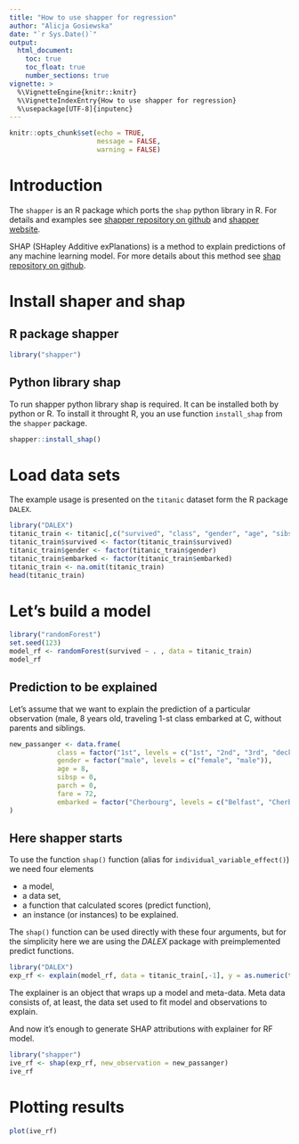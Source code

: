 ```yaml
---
title: "How to use shapper for regression"
author: "Alicja Gosiewska"
date: "`r Sys.Date()`"
output: 
  html_document:
    toc: true
    toc_float: true
    number_sections: true
vignette: >
  %\VignetteEngine{knitr::knitr}
  %\VignetteIndexEntry{How to use shapper for regression}
  %\usepackage[UTF-8]{inputenc}
---
```


```r
knitr::opts_chunk$set(echo = TRUE,
                      message = FALSE,
                      warning = FALSE)
```

# Introduction

The `shapper` is an R package which ports the `shap` python library in R. For details and examples see [shapper repository on github](https://github.com/ModelOriented/shapper) and [shapper website](https://modeloriented.github.io/shapper/).

SHAP (SHapley Additive exPlanations) is a method to explain predictions of any machine learning model. 
For more details about this method see [shap repository on github](https://github.com/slundberg/shap).

# Install shaper and shap

## R package shapper

```r
library("shapper")
```

## Python library shap

To run shapper python library shap is required. It can be installed both by python or R. To install it throught R, you an use function `install_shap` from the `shapper` package.

```r
shapper::install_shap()
```


# Load data sets

The example usage is presented on the `titanic` dataset form the R package `DALEX`. 

```r
library("DALEX")
titanic_train <- titanic[,c("survived", "class", "gender", "age", "sibsp", "parch", "fare", "embarked")]
titanic_train$survived <- factor(titanic_train$survived)
titanic_train$gender <- factor(titanic_train$gender)
titanic_train$embarked <- factor(titanic_train$embarked)
titanic_train <- na.omit(titanic_train)
head(titanic_train)
```

# Let's build a model

```r
library("randomForest")
set.seed(123)
model_rf <- randomForest(survived ~ . , data = titanic_train)
model_rf
```

## Prediction to be explained

Let's assume that we want to explain the prediction of a particular observation (male, 8 years old, traveling 1-st class embarked at C, without parents and siblings.

```r
new_passanger <- data.frame(
            class = factor("1st", levels = c("1st", "2nd", "3rd", "deck crew", "engineering crew", "restaurant staff", "victualling crew")),
            gender = factor("male", levels = c("female", "male")),
            age = 8,
            sibsp = 0,
            parch = 0,
            fare = 72,
            embarked = factor("Cherbourg", levels = c("Belfast", "Cherbourg", "Queenstown", "Southampton"))
)
```


## Here shapper starts

To use the function `shap()` function (alias for `individual_variable_effect()`) we need four elements

* a model,
* a data set,
* a function that calculated scores (predict function),
* an instance (or instances) to be explained.

The `shap()` function can be used directly with these four arguments, but for the simplicity here we are using the *DALEX* package with preimplemented predict functions.


```r
library("DALEX")
exp_rf <- explain(model_rf, data = titanic_train[,-1], y = as.numeric(titanic_train[,1])-1)
```

The explainer is an object that wraps up a model and meta-data. Meta data consists of, at least, the data set used to fit model and observations to explain. 

And now it's enough to generate SHAP attributions with explainer for RF model.

```r
library("shapper")
ive_rf <- shap(exp_rf, new_observation = new_passanger)
ive_rf
```

# Plotting results

```r
plot(ive_rf)
```
[](https://modeloriented.github.io/shapper/articles/shapper_regression_files/figure-html/unnamed-chunk-8-1.png)
